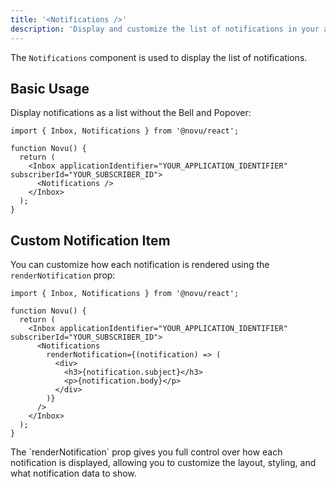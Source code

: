 ```yaml
---
title: '<Notifications />'
description: 'Display and customize the list of notifications in your application'
---
```


The `Notifications` component is used to display the list of notifications.

## Basic Usage

Display notifications as a list without the Bell and Popover:

```tsx
import { Inbox, Notifications } from '@novu/react';

function Novu() {
  return (
    <Inbox applicationIdentifier="YOUR_APPLICATION_IDENTIFIER" subscriberId="YOUR_SUBSCRIBER_ID">
      <Notifications />
    </Inbox>
  );
}
```

## Custom Notification Item

You can customize how each notification is rendered using the `renderNotification` prop:

```tsx
import { Inbox, Notifications } from '@novu/react';

function Novu() {
  return (
    <Inbox applicationIdentifier="YOUR_APPLICATION_IDENTIFIER" subscriberId="YOUR_SUBSCRIBER_ID">
      <Notifications
        renderNotification={(notification) => (
          <div>
            <h3>{notification.subject}</h3>
            <p>{notification.body}</p>
          </div>
        )}
      />
    </Inbox>
  );
}
```

<Callout type="info">
  The `renderNotification` prop gives you full control over how each notification is displayed,
  allowing you to customize the layout, styling, and what notification data to show.
</Callout>
